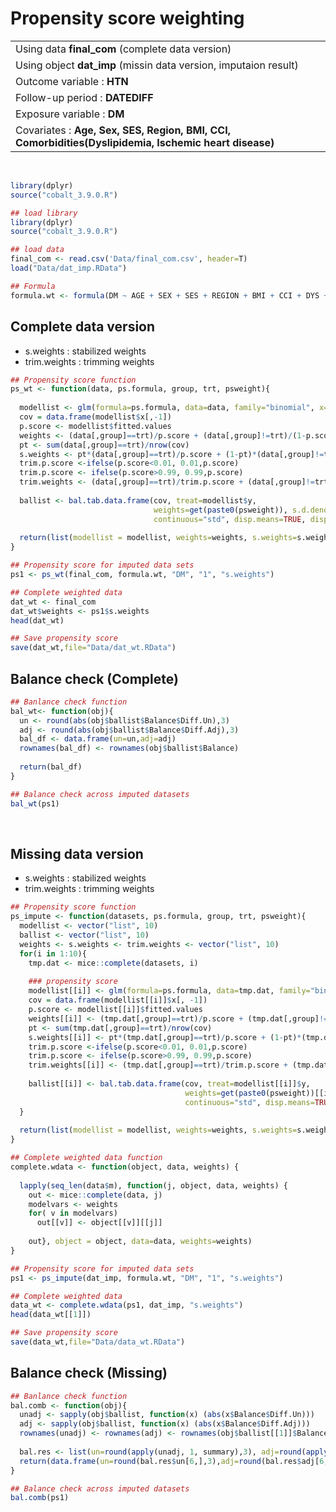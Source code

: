 # Propensity score weighting

----
Using data **final_com** (complete data version)
Using object **dat_imp** (missin data version, imputaion result)
Outcome variable : **HTN**     
Follow-up period : **DATEDIFF**    
Exposure variable : **DM**     
Covariates : **Age, Sex, SES, Region, BMI, CCI, Comorbidities(Dyslipidemia, Ischemic heart disease)**   
----

<br/>

```r
library(dplyr)
source("cobalt_3.9.0.R")
```

```r
## load library
library(dplyr)
source("cobalt_3.9.0.R")
```

```r
## load data
final_com <- read.csv('Data/final_com.csv', header=T)
load("Data/dat_imp.RData")
```

```r
## Formula
formula.wt <- formula(DM ~ AGE + SEX + SES + REGION + BMI + CCI + DYS + IHD)
```


## Complete data version

* s.weights : stabilized weights     
* trim.weights : trimming weights     

```r
## Propensity score function
ps_wt <- function(data, ps.formula, group, trt, psweight){
  
  modellist <- glm(formula=ps.formula, data=data, family="binomial", x=TRUE, y=TRUE)
  cov = data.frame(modellist$x[,-1])
  p.score <- modellist$fitted.values
  weights <- (data[,group]==trt)/p.score + (data[,group]!=trt)/(1-p.score)
  pt <- sum(data[,group]==trt)/nrow(cov)
  s.weights <- pt*(data[,group]==trt)/p.score + (1-pt)*(data[,group]!=trt)/(1-p.score)
  trim.p.score <-ifelse(p.score<0.01, 0.01,p.score)
  trim.p.score <- ifelse(p.score>0.99, 0.99,p.score)
  trim.weights <- (data[,group]==trt)/trim.p.score + (data[,group]!=trt)/(1-trim.p.score)
  
  ballist <- bal.tab.data.frame(cov, treat=modellist$y,
                                weights=get(paste0(psweight)), s.d.denom = "pooled", binary="std",
                                continuous="std", disp.means=TRUE, disp.sds=TRUE)
  
  return(list(modellist = modellist, weights=weights, s.weights=s.weights, trim.weights=trim.weights, ballist = ballist))
}
```

```r
## Propensity score for imputed data sets
ps1 <- ps_wt(final_com, formula.wt, "DM", "1", "s.weights")
```

```r
## Complete weighted data
dat_wt <- final_com
dat_wt$weights <- ps1$s.weights
head(dat_wt)
```

```r
## Save propensity score
save(dat_wt,file="Data/dat_wt.RData")
```

## Balance check (Complete)

```r
## Banlance check function
bal_wt<- function(obj){
  un <- round(abs(obj$ballist$Balance$Diff.Un),3)
  adj <- round(abs(obj$ballist$Balance$Diff.Adj),3)
  bal_df <- data.frame(un=un,adj=adj)
  rownames(bal_df) <- rownames(obj$ballist$Balance)
  
  return(bal_df)
}
```

```r
## Balance check across imputed datasets
bal_wt(ps1)
```

<br/>

## Missing data version

* s.weights : stabilized weights     
* trim.weights : trimming weights     

```r
## Propensity score function
ps_impute <- function(datasets, ps.formula, group, trt, psweight){
  modellist <- vector("list", 10)
  ballist <- vector("list", 10)
  weights <- s.weights <- trim.weights <- vector("list", 10)
  for(i in 1:10){
    tmp.dat <- mice::complete(datasets, i)
    
    ### propensity score
    modellist[[i]] <- glm(formula=ps.formula, data=tmp.dat, family="binomial", x=TRUE, y=TRUE)
    cov = data.frame(modellist[[i]]$x[, -1])
    p.score <- modellist[[i]]$fitted.values
    weights[[i]] <- (tmp.dat[,group]==trt)/p.score + (tmp.dat[,group]!=trt)/(1-p.score)
    pt <- sum(tmp.dat[,group]==trt)/nrow(cov)
    s.weights[[i]] <- pt*(tmp.dat[,group]==trt)/p.score + (1-pt)*(tmp.dat[,group]!=trt)/(1-p.score)
    trim.p.score <-ifelse(p.score<0.01, 0.01,p.score)
    trim.p.score <- ifelse(p.score>0.99, 0.99,p.score)
    trim.weights[[i]] <- (tmp.dat[,group]==trt)/trim.p.score + (tmp.dat[,group]!=trt)/(1-trim.p.score)
    
    ballist[[i]] <- bal.tab.data.frame(cov, treat=modellist[[i]]$y,
                                       weights=get(paste0(psweight))[[i]], s.d.denom = "pooled", binary="std",
                                       continuous="std", disp.means=TRUE, disp.sds=TRUE)
  }
  
  return(list(modellist = modellist, weights=weights, s.weights=s.weights, trim.weights=trim.weights, ballist = ballist))
}
```

```r
## Complete weighted data function
complete.wdata <- function(object, data, weights) {
  
  lapply(seq_len(data$m), function(j, object, data, weights) {
    out <- mice::complete(data, j)
    modelvars <- weights
    for( v in modelvars)
      out[[v]] <- object[[v]][[j]]
    
    out}, object = object, data=data, weights=weights)
}
```

```r
## Propensity score for imputed data sets
ps1 <- ps_impute(dat_imp, formula.wt, "DM", "1", "s.weights")
```

```r
## Complete weighted data
data_wt <- complete.wdata(ps1, dat_imp, "s.weights")
head(data_wt[[1]])
```

```r
## Save propensity score
save(data_wt,file="Data/data_wt.RData")
```


## Balance check (Missing)

```r
## Banlance check function
bal.comb <- function(obj){
  unadj <- sapply(obj$ballist, function(x) (abs(x$Balance$Diff.Un)))
  adj <- sapply(obj$ballist, function(x) (abs(x$Balance$Diff.Adj)))
  rownames(unadj) <- rownames(adj) <- rownames(obj$ballist[[1]]$Balance)
  
  bal.res <- list(un=round(apply(unadj, 1, summary),3), adj=round(apply(adj, 1, summary),3))
  return(data.frame(un=round(bal.res$un[6,],3),adj=round(bal.res$adj[6,],3)))
}
```

```r
## Balance check across imputed datasets
bal.comb(ps1)
```



